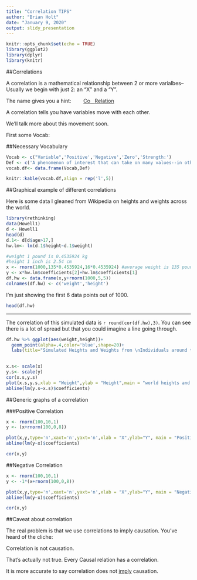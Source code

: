 ```yaml
---
title: "Correlation TIPS"
author: "Brian Holt"
date: "January 9, 2020"
output: slidy_presentation
---
```


```r
knitr::opts_chunk$set(echo = TRUE)
library(ggplot2)
library(dplyr)
library(knitr)
```


##Correlations

A correlation is a mathematical relationship between 2 or more varialbes--Usually we begin with just 2: an "X" and a "Y".

The name gives you a hint:  $\hspace{20pt}$  <ins>Co$\hspace{10pt}$Relation</ins>

A correlation tells you have variables move with each other. 

We'll talk more about this movement soon.







First some Vocab:

##Necessary Vocabulary

```r
Vocab <- c("Variable",'Positive','Negative','Zero','Strength:')
Def <- c('A phenomenon of interest that can take on many values--in other words, it varies','A type of correlation where variables move in the same direction', 'A type of correlation where variables move in the opposite direction', 'As one variable moves, the other does not reliably move in any one direction', 'Weak correlations are close to zero, while strong correlations are close to 1.')
vocab.df<- data.frame(Vocab,Def)

knitr::kable(vocab.df,align = rep('l',5))


```

##Graphical example of different correlations

Here is some data I gleaned from Wikipedia on heights and weights across the world. 

```r
library(rethinking)
data(Howell1)
d <- Howell1
head(d)
d.1<- d[d$age>17,]
hw.lm<- lm(d.1$height~d.1$weight)

#weight 1 pound is 0.4535924 kg
#height 1 inch is 2.54 cm
x <- rnorm(1000,135*0.4535924,16*0.4535924) #average weight is 135 pounds
y <- x*hw.lm$coefficients[2]+hw.lm$coefficients[1]
df.hw <- data.frame(x,y+rnorm(1000,5,5))
colnames(df.hw) <- c('weight','height')
```

I'm just showing the first 6 data points out of 1000.

```r
head(df.hw)

```

---

The correlation of this simulated data is `r round(cor(df.hw),3)`.  You can see there is a lot of spread but that you could imagine a line going through.


```r
df.hw %>% ggplot(aes(weight,height))+
  geom_point(alpha=.4,color='blue',shape=20)+
  labs(title="Simulated Heights and Weights from \nIndividuals around the World")+geom_smooth(method = 'lm', color = 'red')
             
```


```r
x.s<- scale(x)
y.s<- scale(y)
cor(x.s,y.s)
plot(x.s,y.s,xlab = "Weight",ylab = "Height",main = "world heights and weights")
abline(lm(y.s~x.s)$coefficients)

```


##Generic graphs of a correlation

###Positive Correlation

```r
x <- rnorm(100,10,1) 
y <- (x+rnorm(100,0,8))

plot(x,y,type='n',xaxt='n',yaxt='n',xlab = "X",ylab="Y", main = "Positive Correlation")
abline(lm(y~x)$coefficients)

cor(x,y)
```

##Negative Correlation

```r
x <- rnorm(100,10,1) 
y <- -1*(x+rnorm(100,0,8))

plot(x,y,type='n',xaxt='n',yaxt='n',xlab = "X",ylab="Y", main = "Negative Correlation")
abline(lm(y~x)$coefficients)

cor(x,y)
```

##Caveat about correlation

The real problem is that we use correlations to imply causation.  You've heard of the cliche:

Correlation is not causation.

That's actually not true.  Every Causal relation has a correlation.  

It is more accurate to say correlation does not <ins>imply</ins> causation.
